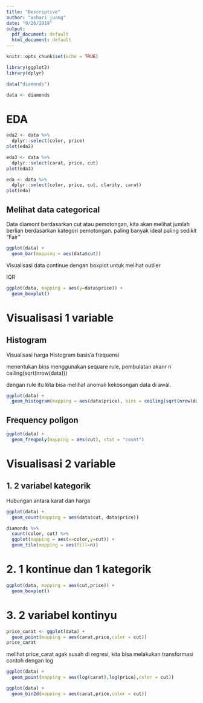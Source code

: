 ```yaml
---
title: "Descriptive"
author: "ashari juang"
date: "9/26/2019"
output:
  pdf_document: default
  html_document: default
---
```


```r
knitr::opts_chunk$set(echo = TRUE)

library(ggplot2)
library(dplyr)

data("diamonds")

data <- diamonds
```

# EDA

```r
eda2 <- data %>%
  dplyr::select(color, price)
plot(eda2)
```

```r
eda3 <- data %>%
  dplyr::select(carat, price, cut)
plot(eda3)
```

```r
eda <- data %>%
  dplyr::select(color, price, cut, clarity, carat)
plot(eda)
```

## Melihat data categorical

Data diamont berdasarkan cut atau pemotongan, kita akan melihat jumlah berlian berdasarkan kategori pemotongan.
paling banyak ideal paling sedikit "Fair"
```r
ggplot(data) +
  geom_bar(mapping = aes(data$cut))
```


Visualisasi data continue
dengan boxplot untuk melihat outlier

IQR
```r
ggplot(data, mapping = aes(y=data$price)) +
  geom_boxplot()
```



# Visualisasi 1 variable

## Histogram

Visualisasi harga 
Histogram basis'a frequensi

menentukan bins menggunakan sequare rule, pembulatan akanr n
ceiling(sqrt(nrow(data)))

dengan rule itu kita bisa melihat anomali kekosongan data di awal.
```r
ggplot(data) +
  geom_histogram(mapping = aes(data$price), bins = ceiling(sqrt(nrow(data))))
```

## Frequency poligon

```r
ggplot(data) +
  geom_freqpoly(mapping = aes(cut), stat = "count")
```


# Visualisasi 2 variable

## 1. 2 variabel kategorik
Hubungan antara karat dan harga
```r
ggplot(data) +
  geom_count(mapping = aes(data$cut, data$price))
```

```r
diamonds %>%
  count(color, cut) %>%
  ggplot(mapping = aes(x=color,y=cut)) +
  geom_tile(mapping = aes(fill=n))
```

# 2. 1 kontinue dan 1 kategorik

```r
ggplot(data, mapping = aes(cut,price)) +
  geom_boxplot()
```

# 3. 2 variabel kontinyu


```r
price_carat <- ggplot(data) +
  geom_point(mapping = aes(carat,price,color = cut)) 
price_carat
```

melihat price_carat agak susah di regresi, kita bisa melakukan transformasi
contoh dengan log
```r
ggplot(data) +
  geom_point(mapping = aes(log(carat),log(price),color = cut)) 
```

```r
ggplot(data) +
  geom_bin2d(mapping = aes(carat,price,color = cut)) 
```

